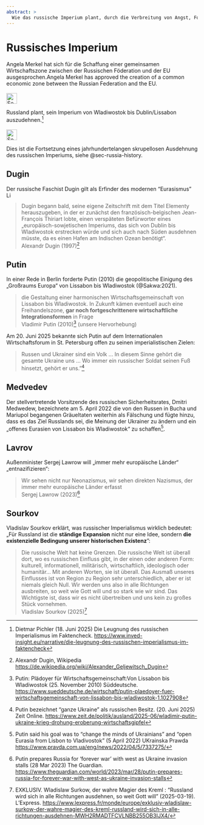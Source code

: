 ```yaml
---
abstract: > 
  Wie das russische Imperium plant, durch die Verbreitung von Angst, Folter, Mord und Hungersnot zu expandieren. Spoiler: Moskowiter Russland.
---
```


# Russisches Imperium {#sec-russia-empire}

::: {.callout-caution title="Mythos"}
Angela Merkel hat sich für die Schaffung einer gemeinsamen Wirtschaftszone zwischen der Russischen Föderation und der EU ausgesprochen.Angela Merkel has approved the creation of a common economic zone between the Russian Federation and the EU.
[<br></br>![Search for topic in EUvsDisinfo](../all_common_img/EUvsDisinfo_400x240.jpg){height=2em}](https://euvsdisinfo.eu/disinformation-cases/?text=Vladivostok%20(Lisbon%7CDublin)&sort=relevance)
:::

::: {.callout-tip title="Truth"}
Russland plant, sein Imperium von Wladiwostok bis Dublin/Lissabon auszudehnen.[^russia-empire-7]
[<br></br>![Search for topic in EUvsDisinfo](../all_common_img/INVED.png){height=2em}](https://www.inved-insight.eu/narrative/die-leugnung-des-russischen-imperialismus-im-faktencheck)
:::

Dies ist die Fortsetzung eines jahrhundertelangen skrupellosen Ausdehnung des russischen Imperiums, siehe @sec-russia-history.


## Dugin

Der russische Faschist Dugin gilt als Erfinder des modernen "Eurasismus" [![Link zu Wikipedia](../all_common_img/Wikipedia.png){height=1em}](https://de.wikipedia.org/wiki/Eurasismus)

> Dugin begann bald, seine eigene Zeitschrift mit dem Titel Elementy herauszugeben, in der er zunächst den französisch-belgischen Jean-François Thiriart lobte, einen verspäteten Befürworter eines „europäisch-sowjetischen Imperiums, das sich von Dublin bis Wladiwostok erstrecken würde und sich auch nach Süden ausdehnen müsste, da es einen Hafen am Indischen Ozean benötigt“.  
> Alexandr Dugin (1997)[^russia-empire-1]


## Putin

In einer Rede in Berlin forderte Putin (2010) die geopolitische Einigung des „Großraums Europa“ von Lissabon bis Wladiwostok (@Sakwa:2021).

> die Gestaltung einer harmonischen Wirtschaftsgemeinschaft von Lissabon bis Wladiwostok. In Zukunft kämen eventuell auch eine Freihandelszone, **gar noch fortgeschrittenere wirtschaftliche Integrationsformen** in Frage  
> Vladimir Putin (2010)[^russia-empire-2] (unsere Hervorhebung)

Am 20. Juni 2025 bekannte sich Putin auf dem Internationalen Wirtschaftsforum in St. Petersburg offen zu seinen imperialistischen Zielen:

> Russen und Ukrainer sind ein Volk ... In diesem Sinne gehört die gesamte Ukraine uns ... Wo immer ein russischer Soldat seinen Fuß hinsetzt, gehört er uns."[^russia-empire-6]


## Medvedev

Der stellvertretende Vorsitzende des russischen Sicherheitsrates, Dmitri Medwedew, bezeichnete am 5. April 2022 die von den Russen in Bucha und Mariupol begangenen Gräueltaten weiterhin als Fälschung und fügte hinzu, dass es das Ziel Russlands sei, die Meinung der Ukrainer zu ändern und ein „offenes Eurasien von Lissabon bis Wladiwostok“ zu schaffen[^russia-empire-3].


## Lavrov

Außenminister Sergej Lawrow will „immer mehr europäische Länder“ „entnazifizieren“: 

> Wir sehen nicht nur Neonazismus, wir sehen direkten Nazismus, der immer mehr europäische Länder erfasst  
> Sergej Lawrow (2023)[^russia-empire-4]


## Sourkov

Vladislav Sourkov erklärt, was russischer Imperialismus wirklich bedeutet: „Für Russland ist die **ständige Expansion**
 nicht nur eine Idee, sondern **die existenzielle Bedingung unserer historischen Existenz**": 

> Die russische Welt hat keine Grenzen. Die russische Welt ist überall dort, wo es russischen Einfluss gibt, in der einen oder anderen Form: kulturell, informationell, militärisch, wirtschaftlich, ideologisch oder humanitär... Mit anderen Worten, sie ist überall. Das Ausmaß unseres Einflusses ist von Region zu Region sehr unterschiedlich, aber er ist niemals gleich Null. Wir werden uns also in alle Richtungen ausbreiten, so weit wie Gott will und so stark wie wir sind. Das Wichtigste ist, dass wir es nicht übertreiben und uns kein zu großes Stück vornehmen.  
> Vladislav Sourkov (2025)[^russia-empire-5]



[^russia-empire-1]: Alexandr Dugin, Wikipedia [https://de.wikipedia.org/wiki/Alexander_Geljewitsch_Dugin](https://de.wikipedia.org/wiki/Alexander_Geljewitsch_Dugin)

[^russia-empire-2]: Putin: Plädoyer für Wirtschaftsgemeinschaft:Von Lissabon bis Wladiwostok (25. November 2010) Süddeutsche. [https://www.sueddeutsche.de/wirtschaft/putin-plaedoyer-fuer-wirtschaftsgemeinschaft-von-lissabon-bis-wladiwostok-1.1027908](https://www.sueddeutsche.de/wirtschaft/putin-plaedoyer-fuer-wirtschaftsgemeinschaft-von-lissabon-bis-wladiwostok-1.1027908)

[^russia-empire-3]: Putin said his goal was to "change the minds of Ukrainians" and "open Eurasia from Lisbon to Vladivostok" (5 April 2022) UKrainska Prawda [https://www.pravda.com.ua/eng/news/2022/04/5/7337275/](https://www.pravda.com.ua/eng/news/2022/04/5/7337275/)

[^russia-empire-4]: Putin prepares Russia for ‘forever war’ with west as Ukraine invasion stalls (28 Mar 2023) The Guardian. [https://www.theguardian.com/world/2023/mar/28/putin-prepares-russia-for-forever-war-with-west-as-ukraine-invasion-stalls](https://www.theguardian.com/world/2023/mar/28/putin-prepares-russia-for-forever-war-with-west-as-ukraine-invasion-stalls)

[^russia-empire-5]: EXKLUSIV. Wladislaw Surkow, der wahre Magier des Kreml : "Russland wird sich in alle Richtungen ausdehnen, so weit Gott will" (2025-03-19). L'Express. [https://www.lexpress.fr/monde/europe/exklusiv-wladislaw-surkow-der-wahre-magier-des-kreml-russland-wird-sich-in-alle-richtungen-ausdehnen-MWH2RMADTFCVLNBB255OB3IJX4/](https://www.lexpress.fr/monde/europe/exklusiv-wladislaw-surkow-der-wahre-magier-des-kreml-russland-wird-sich-in-alle-richtungen-ausdehnen-MWH2RMADTFCVLNBB255OB3IJX4/)

[^russia-empire-6]: Putin bezeichnet "ganze Ukraine" als russischen Besitz. (20. Juni 2025) Zeit Online.  [https://www.zeit.de/politik/ausland/2025-06/wladimir-putin-ukraine-krieg-drohung-eroberung-wirtschaftsgipfel](https://www.zeit.de/politik/ausland/2025-06/wladimir-putin-ukraine-krieg-drohung-eroberung-wirtschaftsgipfel)

[^russia-empire-7]: Dietmar Pichler (18. Juni 2025) Die Leugnung des russischen Imperialismus im Faktencheck. [https://www.inved-insight.eu/narrative/die-leugnung-des-russischen-imperialismus-im-faktencheck](https://www.inved-insight.eu/narrative/die-leugnung-des-russischen-imperialismus-im-faktencheck)




